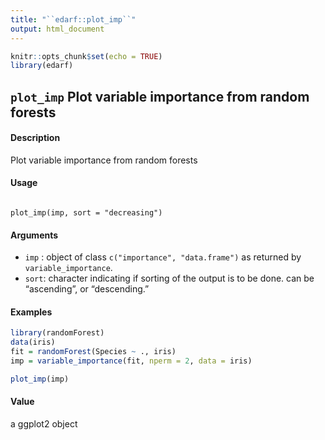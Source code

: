 ```yaml
---
title: "``edarf::plot_imp``"
output: html_document
---
```


```r
knitr::opts_chunk$set(echo = TRUE)
library(edarf)
```


## ``plot_imp`` Plot variable importance from random forests

#### Description

Plot variable importance from random forests

#### Usage

<pre><code>
plot_imp(imp, sort = "decreasing")
</code></pre>

#### Arguments
* ``imp`` : object of class ``c("importance", "data.frame")`` as returned by ``variable_importance``.
* ``sort``: character indicating if sorting of the output is to be done. can be "ascending", or "descending."



#### Examples

```r
library(randomForest)
data(iris)
fit = randomForest(Species ~ ., iris)
imp = variable_importance(fit, nperm = 2, data = iris)
```

```r
plot_imp(imp)
```

#### Value
a ggplot2 object